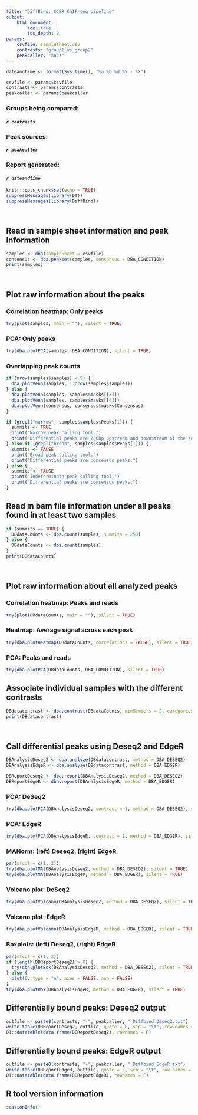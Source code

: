 ```yaml
---
title: "DiffBind: CCBR ChIP-seq pipeline"
output:
    html_document:
        toc: true
        toc_depth: 2
params:
    csvfile: samplesheet.csv
    contrasts: "group1_vs_group2"
    peakcaller: "macs"
---
```


<!--
source: https://github.com/CCBR/Pipeliner/blob/86c6ccaa3d58381a0ffd696bbf9c047e4f991f9e/Results-template/Scripts/DiffBind_pipeliner.Rmd
-->

```r
dateandtime <- format(Sys.time(), "%a %b %d %Y - %X")

csvfile <- params$csvfile
contrasts <- params$contrasts
peakcaller <- params$peakcaller
```

### **Groups being compared:**
####    *`r contrasts`*
### **Peak sources:**
####    *`r peakcaller`*
### **Report generated:**
####    *`r dateandtime`*

```r
knitr::opts_chunk$set(echo = TRUE)
suppressMessages(library(DT))
suppressMessages(library(DiffBind))
```

<br/>

## Read in sample sheet information and peak information
```r
samples <- dba(sampleSheet = csvfile)
consensus <- dba.peakset(samples, consensus = DBA_CONDITION)
print(samples)
```

<br/>

## Plot raw information about the peaks
### Correlation heatmap: Only peaks
```r
try(plot(samples, main = ""), silent = TRUE)
```

### PCA: Only peaks
```r
try(dba.plotPCA(samples, DBA_CONDITION), silent = TRUE)
```

### Overlapping peak counts
```r
if (nrow(samples$samples) < 5) {
  dba.plotVenn(samples, 1:nrow(samples$samples))
} else {
  dba.plotVenn(samples, samples$masks[[3]])
  dba.plotVenn(samples, samples$masks[[4]])
  dba.plotVenn(consensus, consensus$masks$Consensus)
}
```

```r
if (grepl("narrow", samples$samples$Peaks[1])) {
  summits <- TRUE
  print("Narrow peak calling tool.")
  print("Differential peaks are 250bp upstream and downstream of the summits.")
} else if (grepl("broad", samples$samples$Peaks[1])) {
  summits <- FALSE
  print("Broad peak calling tool.")
  print("Differential peaks are consensus peaks.")
} else {
  summits <- FALSE
  print("Indeterminate peak calling tool.")
  print("Differential peaks are consensus peaks.")
}
```

## Read in bam file information under all peaks found in at least two samples
```r
if (summits == TRUE) {
  DBdataCounts <- dba.count(samples, summits = 250)
} else {
  DBdataCounts <- dba.count(samples)
}
print(DBdataCounts)
```

<br/>

## Plot raw information about all analyzed peaks
### Correlation heatmap: Peaks and reads
```r
try(plot(DBdataCounts, main = ""), silent = TRUE)
```

### Heatmap: Average signal across each peak
```r
try(dba.plotHeatmap(DBdataCounts, correlations = FALSE), silent = TRUE)
```

### PCA: Peaks and reads
```r
try(dba.plotPCA(DBdataCounts, DBA_CONDITION), silent = TRUE)
```

## Associate individual samples with the different contrasts
```r
DBdatacontrast <- dba.contrast(DBdataCounts, minMembers = 2, categories = DBA_CONDITION)
print(DBdatacontrast)
```

<br/>

## Call differential peaks using Deseq2 and EdgeR
```r
DBAnalysisDeseq2 <- dba.analyze(DBdatacontrast, method = DBA_DESEQ2)
DBAnalysisEdgeR <- dba.analyze(DBdatacontrast, method = DBA_EDGER)
```

```r
DBReportDeseq2 <- dba.report(DBAnalysisDeseq2, method = DBA_DESEQ2)
DBReportEdgeR <- dba.report(DBAnalysisEdgeR, method = DBA_EDGER)
```

### PCA: DeSeq2
```r
try(dba.plotPCA(DBAnalysisDeseq2, contrast = 1, method = DBA_DESEQ2), silent = TRUE)
```

### PCA: EdgeR
```r
try(dba.plotPCA(DBAnalysisEdgeR, contrast = 1, method = DBA_EDGER), silent = TRUE)
```

### MANorm: (left) Deseq2, (right) EdgeR
```r
par(mfcol = c(1, 2))
try(dba.plotMA(DBAnalysisDeseq2, method = DBA_DESEQ2), silent = TRUE)
try(dba.plotMA(DBAnalysisEdgeR, method = DBA_EDGER), silent = TRUE)
```

### Volcano plot: DeSeq2
```r
try(dba.plotVolcano(DBAnalysisDeseq2, method = DBA_DESEQ2), silent = TRUE)
```

### Volcano plot: EdgeR
```r
try(dba.plotVolcano(DBAnalysisEdgeR, method = DBA_EDGER), silent = TRUE)
```

### Boxplots: (left) Deseq2, (right) EdgeR
```r
par(mfcol = c(1, 2))
if (length(DBReportDeseq2) > 0) {
  try(dba.plotBox(DBAnalysisDeseq2, method = DBA_DESEQ2), silent = TRUE)
} else {
  plot(0, type = "n", axes = FALSE, ann = FALSE)
}
try(dba.plotBox(DBAnalysisEdgeR, method = DBA_EDGER), silent = TRUE)
```

## Differentially bound peaks: Deseq2 output
```r
outfile <- paste0(contrasts, "-", peakcaller, "_Diffbind_Deseq2.txt")
write.table(DBReportDeseq2, outfile, quote = F, sep = "\t", row.names = F)
DT::datatable(data.frame(DBReportDeseq2), rownames = F)
```

## Differentially bound peaks: EdgeR output
```r
outfile <- paste0(contrasts, "-", peakcaller, "_Diffbind_EdgeR.txt")
write.table(DBReportEdgeR, outfile, quote = F, sep = "\t", row.names = F)
DT::datatable(data.frame(DBReportEdgeR), rownames = F)
```

## R tool version information
```r
sessionInfo()
```
